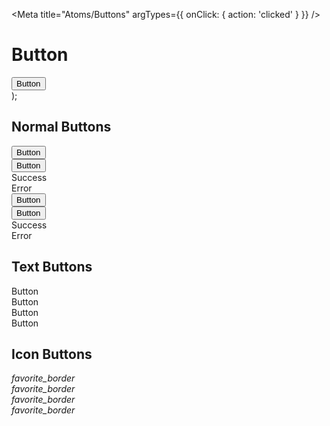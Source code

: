 
<Meta title="Atoms/Buttons"
  argTypes={{ onClick: { action: 'clicked' } }}
/>

# Button

  <div>
    <button>Button</button>
  </div>
);

## Normal Buttons

<Canvas>
  <Story name='Light background'>
    <div className='background-light'>
      <Button>Button</Button>
    </div>
    <div className='background-light'>
      <Button to='#'>Button</Button>
    </div>
    <div className='background-light'>
      <ButtonSuccess>Success</ButtonSuccess>
    </div>
    <div className='background-light'>
      <ButtonError>Error</ButtonError>
    </div>
  </Story>
</Canvas>

<Canvas>
  <Story name='Dark background'>
    <div className='background-dark'>
      <Button>Button</Button>
    </div>
    <div className='background-dark'>
      <Button to='#'>Button</Button>
    </div>
    <div className='background-dark'>
      <ButtonSuccess>Success</ButtonSuccess>
    </div>
    <div className='background-dark'>
      <ButtonError>Error</ButtonError>
    </div>
  </Story>
</Canvas>

## Text Buttons

<Canvas>
  <Story name='Text Button'>
    <div className='background-light'>
      <ButtonText>Button</ButtonText>
    </div>
    <div className='background-light'>
      <ButtonText to='#'>Button</ButtonText>
    </div>
    <div className='background-dark'>
      <ButtonText>Button</ButtonText>
    </div>
    <div className='background-dark'>
      <ButtonText to='#'>Button</ButtonText>
    </div>
  </Story>
</Canvas>

## Icon Buttons

<Canvas>
  <Story name='Icon Button'>
    <div className='background-light'>
      <ButtonIcon><i className='material-icons'>favorite_border</i></ButtonIcon>
    </div>
    <div className='background-light'>
      <ButtonIcon to='#'><i className='material-icons'>favorite_border</i></ButtonIcon>
    </div>
    <div className='background-dark'>
      <ButtonIcon><i className='material-icons'>favorite_border</i></ButtonIcon>
    </div>
    <div className='background-dark'>
      <ButtonIcon to='#'><i className='material-icons'>favorite_border</i></ButtonIcon>
    </div>
  </Story>
</Canvas>
